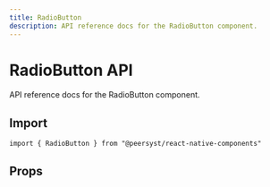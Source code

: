 ```yaml
---
title: RadioButton
description: API reference docs for the RadioButton component.
---
```



# RadioButton API

API reference docs for the RadioButton component.

## Import

```tsx
import { RadioButton } from "@peersyst/react-native-components"
```

## Props

<Props component="RadioButton" />